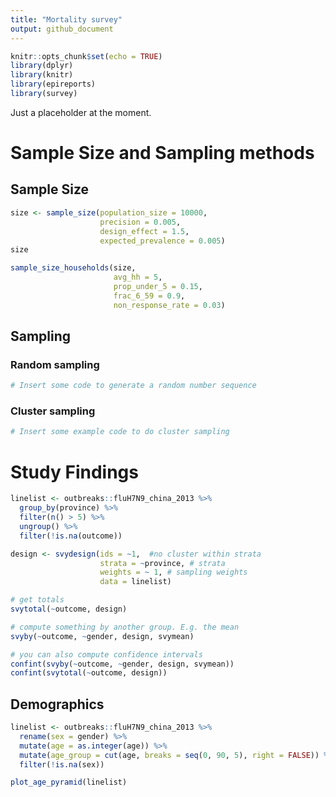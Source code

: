 ```yaml
---
title: "Mortality survey"
output: github_document
---
```


```r
knitr::opts_chunk$set(echo = TRUE)
library(dplyr)
library(knitr)
library(epireports)
library(survey)
```


Just a placeholder at the moment.

# Sample Size and Sampling methods

## Sample Size

```r
size <- sample_size(population_size = 10000,
                    precision = 0.005, 
                    design_effect = 1.5, 
                    expected_prevalence = 0.005)
size
```

```r
sample_size_households(size, 
                       avg_hh = 5, 
                       prop_under_5 = 0.15, 
                       frac_6_59 = 0.9, 
                       non_response_rate = 0.03)

```


## Sampling

### Random sampling

```r
# Insert some code to generate a random number sequence
```

### Cluster sampling

```r
# Insert some example code to do cluster sampling
```

# Study Findings

```r
linelist <- outbreaks::fluH7N9_china_2013 %>% 
  group_by(province) %>% 
  filter(n() > 5) %>% 
  ungroup() %>% 
  filter(!is.na(outcome))

design <- svydesign(ids = ~1,  #no cluster within strata
                    strata = ~province, # strata
                    weights = ~ 1, # sampling weights
                    data = linelist)

# get totals
svytotal(~outcome, design)

# compute something by another group. E.g. the mean
svyby(~outcome, ~gender, design, svymean)

# you can also compute confidence intervals
confint(svyby(~outcome, ~gender, design, svymean))
confint(svytotal(~outcome, design))
```


## Demographics

```r
linelist <- outbreaks::fluH7N9_china_2013 %>% 
  rename(sex = gender) %>% 
  mutate(age = as.integer(age)) %>%
  mutate(age_group = cut(age, breaks = seq(0, 90, 5), right = FALSE)) %>% 
  filter(!is.na(sex))

plot_age_pyramid(linelist)
```

